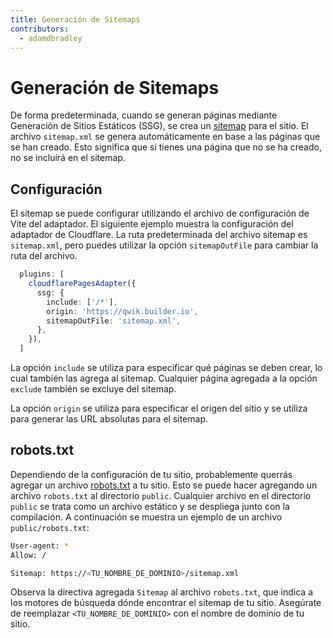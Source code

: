 ```yaml
---
title: Generación de Sitemaps
contributors:
  - adamdbradley
---
```


# Generación de Sitemaps

De forma predeterminada, cuando se generan páginas mediante Generación de Sitios Estáticos (SSG), se crea un [sitemap](https://en.wikipedia.org/wiki/Sitemaps) para el sitio. El archivo `sitemap.xml` se genera automáticamente en base a las páginas que se han creado. Esto significa que si tienes una página que no se ha creado, no se incluirá en el sitemap.

## Configuración

El sitemap se puede configurar utilizando el archivo de configuración de Vite del adaptador. El siguiente ejemplo muestra la configuración del adaptador de Cloudflare. La ruta predeterminada del archivo sitemap es `sitemap.xml`, pero puedes utilizar la opción `sitemapOutFile` para cambiar la ruta del archivo.

```ts
  plugins: [
    cloudflarePagesAdapter({
      ssg: {
        include: ['/*'],
        origin: 'https://qwik.builder.io',
        sitemapOutFile: 'sitemap.xml',
      },
    }),
  ]
```

La opción `include` se utiliza para especificar qué páginas se deben crear, lo cual también las agrega al sitemap. Cualquier página agregada a la opción `exclude` también se excluye del sitemap.

La opción `origin` se utiliza para especificar el origen del sitio y se utiliza para generar las URL absolutas para el sitemap.

## robots.txt

Dependiendo de la configuración de tu sitio, probablemente querrás agregar un archivo [robots.txt](https://en.wikipedia.org/wiki/Robots.txt) a tu sitio. Esto se puede hacer agregando un archivo `robots.txt` al directorio `public`. Cualquier archivo en el directorio `public` se trata como un archivo estático y se despliega junto con la compilación. A continuación se muestra un ejemplo de un archivo `public/robots.txt`:

```bash
User-agent: *
Allow: /

Sitemap: https://<TU_NOMBRE_DE_DOMINIO>/sitemap.xml
```

Observa la directiva agregada `Sitemap` al archivo `robots.txt`, que indica a los motores de búsqueda dónde encontrar el sitemap de tu sitio. Asegúrate de reemplazar `<TU_NOMBRE_DE_DOMINIO>` con el nombre de dominio de tu sitio.

